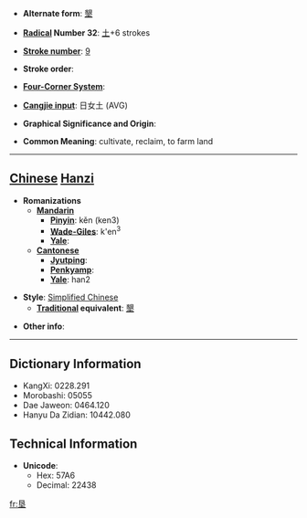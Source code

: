 * '''Alternate form''': [[墾]]

* '''[[Wiktionary:Chinese radical index| Radical]] Number 32''': [[Wiktionary:Chinese radical index 土|土]]+6 strokes

* '''[[Wiktionary:Chinese total strokes index|Stroke number]]''': [[Wiktionary:Chinese total strokes index 9|9]]

* '''Stroke order''': 

* '''[[Wiktionary:Chinese four corner index|Four-Corner System]]''': 

* '''[[Wiktionary:Chinese Cangjie index|Cangjie input]]''': 日女土 (AVG)

* '''Graphical Significance and Origin''': 

* '''Common Meaning''': cultivate, reclaim, to farm land

----

== [[Chinese]] [[Hanzi]] ==

* '''Romanizations'''
** '''[[Mandarin]]'''
*** '''[[Pinyin]]''': kěn (ken3)
*** '''[[Wade-Giles]]''': k'en<sup>3</sup>
*** '''[[Yale]]''': 
** '''[[Cantonese]]'''
*** '''[[Jyutping]]''':
*** '''[[Penkyamp]]''': 
*** '''[[Yale]]''': han2

* '''Style''': [[Simplified Chinese]] 
** '''[[Traditional Chinese|Traditional]] equivalent''': [[墾]]

* '''Other info''': 

----

== Dictionary Information ==

* KangXi: 0228.291
* Morobashi: 05055
* Dae Jaweon: 0464.120
* Hanyu Da Zidian: 10442.080

== Technical Information ==

* '''Unicode''':
** Hex: 57A6
** Decimal: 22438

[[fr:垦]]